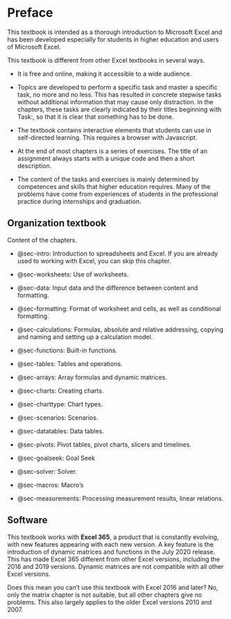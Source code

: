 # Preface {.unnumbered}

This textbook is intended as a thorough introduction to Microsoft Excel and has been developed especially for students in higher education and users of Microsoft Excel.

This textbook is different from other Excel textbooks in several ways.

+ It is free and online, making it accessible to a wide audience.

+ Topics are developed to perform a specific task and master a specific task, no more and no less. This has resulted in concrete stepwise tasks without additional information that may cause only distraction. In the chapters, these tasks are clearly indicated by their titles beginning with [Task:]{.term}, so that it is clear that something has to be done.

+ The textbook contains interactive elements that students can use in self-directed learning. This requires a browser with Javascript. 

+ At the end of most chapters is a series of exercises. The title of an assignment always starts with a unique code and then a short description.

+ The content of the tasks and exercises is mainly determined by competences and skills that higher education requires. Many of the problems have come from experiences of students in the professional practice during internships and graduation.

## Organization textbook {.unnumbered}

Content of the chapters.

+ @sec-intro: Introduction to spreadsheets and Excel. If you are already used to working with Excel, you can skip this chapter.

+ @sec-worksheets: Use of worksheets.

+ @sec-data: Input data and the difference between content and formatting.

+ @sec-formatting: Format of worksheet and cells, as well as conditional formatting.

+ @sec-calculations: Formulas, absolute and relative addressing, copying and naming and setting up a calculation model.

+ @sec-functions: Built-in functions.

+ @sec-tables: Tables and operations.

+ @sec-arrays: Array formulas and dynamic matrices.

+ @sec-charts: Creating charts.

+ @sec-charttype: Chart types.

+ @sec-scenarios: Scenarios.

+ @sec-datatables: Data tables.

+ @sec-pivots: Pivot tables, pivot charts, slicers and timelines.

+ @sec-goalseek: Goal Seek

+ @sec-solver: Solver.

+ @sec-macros: Macro's

+ @sec-measurements: Processing measurement results, linear relations.

## Software {.unnumbered}

This textbook works with **Excel 365**, a product that is constantly evolving, with new features appearing with each new version. A key feature is the introduction of dynamic matrices and functions in the July 2020 release. This has made Excel 365 different from other Excel versions, including the 2016 and 2019 versions. Dynamic matrices are not compatible with all other Excel versions.

Does this mean you can't use this textbook with Excel 2016 and later? No, only the matrix chapter is not suitable, but all other chapters give no problems. This also largely applies to the older Excel versions 2010 and 2007.
